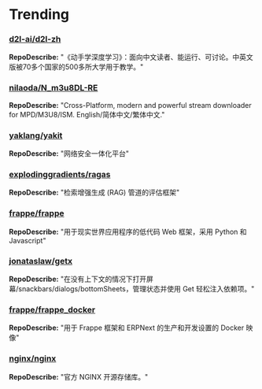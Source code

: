
# Trending

### [d2l-ai/d2l-zh](https://github.com/d2l-ai/d2l-zh)
**RepoDescribe:** "《动手学深度学习》：面向中文读者、能运行、可讨论。中英文版被70多个国家的500多所大学用于教学。"
  

### [nilaoda/N_m3u8DL-RE](https://github.com/nilaoda/N_m3u8DL-RE)
**RepoDescribe:** "Cross-Platform, modern and powerful stream downloader for MPD/M3U8/ISM. English/简体中文/繁体中文."
  

### [yaklang/yakit](https://github.com/yaklang/yakit)
**RepoDescribe:** "网络安全一体化平台"
  

### [explodinggradients/ragas](https://github.com/explodinggradients/ragas)
**RepoDescribe:** "检索增强生成 (RAG) 管道的评估框架"
  

### [frappe/frappe](https://github.com/frappe/frappe)
**RepoDescribe:** "用于现实世界应用程序的低代码 Web 框架，采用 Python 和 Javascript"
  

### [jonataslaw/getx](https://github.com/jonataslaw/getx)
**RepoDescribe:** "在没有上下文的情况下打开屏幕/snackbars/dialogs/bottomSheets，管理状态并使用 Get 轻松注入依赖项。"
  

### [frappe/frappe_docker](https://github.com/frappe/frappe_docker)
**RepoDescribe:** "用于 Frappe 框架和 ERPNext 的生产和开发设置的 Docker 映像"
  

### [nginx/nginx](https://github.com/nginx/nginx)
**RepoDescribe:** "官方 NGINX 开源存储库。"
  